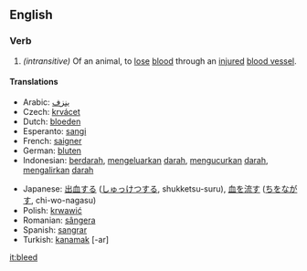 ==English==
===Verb===
{{irregverb|'''to bleed'''
*IPA: /'bliːd/|'''[[bleeds]]'''|'''[[bled]]'''|'''[[bled]]'''|'''[[bleeding]]'''}}
#''(intransitive)'' Of an animal, to [[lose]] [[blood]] through an [[injured]] [[blood vessel]].

====Translations====
{{top}}
*Arabic: [[ينزف]]
*Czech: [[krvácet]]
*Dutch: [[bloeden]]
*Esperanto: [[sangi]]
*French: [[saigner]]
*German: [[bluten]]
*Indonesian: [[darah|berdarah]], [[keluar|mengeluarkan]] [[darah]], [[kucur|mengucurkan]] [[darah]], [[alir|mengalirkan]] [[darah]] 
{{mid}}
*Japanese: [[出血]]する ([[しゅっけつ]]する, shukketsu-suru), [[血]]を[[流す]] ([[ち]]を[[ながす]], chi-wo-nagasu)
*Polish: [[krwawić]]
*Romanian: [[sângera]]
*Spanish: [[sangrar]]
*Turkish: [[kanamak]] [-ar]
{{bottom}}

[[it:bleed]]